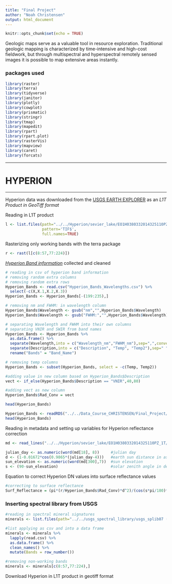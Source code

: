 ```yaml
---
title: "Final Project"
author: "Noah Christensen"
output: html_document
---
```



```r
knitr::opts_chunk$set(echo = TRUE)
```


Geologic maps serve as a valuable tool in resource exploration. 
Traditional geologic mapping is characterized by time-intensive and high-cost fieldwork, but through multispectral and hyperspectral remotely sensed images it is possible to map extensive areas instantly.




### packages used

```r
library(raster)
library(terra)
library(tidyverse)
library(janitor)
library(plotly)
library(cowplot)
library(prismatic)
library(stringr)
library(tmap)
library(mapedit)
library(rpart)
library(rpart.plot)
library(rasterVis)
library(mapview)
library(caret)
library(forcats)
```

___

# HYPERION
___


Hyperion data was downloaded from the [USGS EARTH EXPLORER](https://earthexplorer.usgs.gov/) as an *L1T Product in GeoTiff format*

Reading in L1T product

```r
l <- list.files(path="../../Hyperion/sevier_lake/EO1H0380332014325110PZ_1T/",
                pattern='TIF$',
                full.names=TRUE)
```


Rasterizing only working bands with the terra package

```r
r <- rast(l[c(8:57,77:224)])
```


*[Hyperion Band information](https://developers.google.com/earth-engine/datasets/catalog/EO1_HYPERION#bands)* collected and cleaned
```r
# reading in csv of hyperion band information
# removing random extra columns
# removing random extra rows
Hyperion_Bands <- read.csv("Hyperion_Bands_Wavelengths.csv") %>%
  select(-c(X,X.1,X.2,X.3))
Hyperion_Bands <- Hyperion_Bands[-(199:235),]

# removing nm and FWHM: in wavelength column
Hyperion_Bands$Wavelength <- gsub("nm","",Hyperion_Bands$Wavelength)
Hyperion_Bands$Wavelength <- gsub("FWHM:","",Hyperion_Bands$Wavelength)

# separating Wavelength and FWHM into their own columns
# separating VNIR and SWIR from band names
Hyperion_Bands <- Hyperion_Bands %>% 
  as.data.frame() %>% 
  separate(Wavelength,into = c("Wavelength_nm","FWHM_nm"),sep=",",convert = TRUE) %>%
  separate(Description,into = c("Description", "Temp", "Temp2"),sep=" ") %>%
  rename("Bands" = "Band_Name")

# removing temp columns 
Hyperion_Bands <- subset(Hyperion_Bands, select = -c(Temp, Temp2))

#adding value in new column based on Hyperion_Bands$Description
vect <- if_else(Hyperion_Bands$Description == "VNIR",40,80)

#adding vect as new column
Hyperion_Bands$Rad_Conv = vect

head(Hyperion_Bands)
```
```r
Hyperion_Bands <- readRDS("../../Data_Course_CHRISTENSEN/Final_Project/cleaned_hyperion_band_info.rds")
head(Hyperion_Bands)
```


Reading in metadata and setting up variables for Hyperion reflectance correction

```r
md <- read_lines("../../Hyperion/sevier_lake/EO1H0380332014325110PZ_1T/EO1H0380332014325110PZ_MTL_L1T.TXT")

julian_day <- as.numeric(word(md[18], 8))     #julian day
d <- (1-0.01672*cos(0.9865*(julian_day-4)))   #earth sun distance in astronomical distance
sun_elevation <- as.numeric(word(md[300],7))  #sun elevation
s <- (90-sun_elevation)                       #solar zenith angle in degrees
```

Equation to correct Hyperion DN values into surface reflectance values

```r
#correcting to surface reflectance
Surf_Reflectance = (pi*(r/Hyperion_Bands$Rad_Conv)*d^2)/(cos(s*pi/180)*Hyperion_Bands$Irradiance)
```


### Inserting spectral library from USGS

```r
#reading in spectral mineral signatures
minerals <- list.files(path="../../usgs_spectral_library/usgs_splib07 (1)/ASCIIdata/ASCIIdata_splib07b_cvHYPERION/ChapterM_Minerals/", full.names=TRUE)

#list applying as csv and into a data frame
minerals <- minerals %>% 
  lapply(read.csv) %>% 
  as.data.frame() %>% 
  clean_names() %>% 
  mutate(Bands = row_number())

#removing non-working bands
minerals <- minerals[c(8:57,77:224),]
```

Download Hyperion in L1T product in geotiff format



